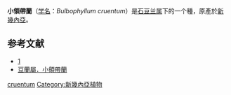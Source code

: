 {{Speciesbox
| image = Bulbophyllum cruentum (Papua New Guinea) Garay, Hamer & Siegerist, Orchidee (Hamburg) 43- 139 (1992) (35301336812) - cropped.jpg
| genus = Bulbophyllum
| species = cruentum
| authority = 
}}

'''小領帶蘭'''（[[学名|学名]]：''Bulbophyllum cruentum''）是[[石豆兰属|石豆兰属]]下的一个種，原產於[[新幾內亞|新幾內亞]]。

== 参考文献 ==
*[http://www.orchid.url.tw/myflowers/bulbophyllum/cruentum.htm] {{Wayback|url=http://www.orchid.url.tw/myflowers/bulbophyllum/cruentum.htm |date=20200207082159 }}
*[http://www.tobgarden.com/orchis/native_orchid.php?mlmenuid=5&msmenuid=53&infoid=777 豆蘭屬．小領帶蘭] {{Wayback|url=http://www.tobgarden.com/orchis/native_orchid.php?mlmenuid=5&msmenuid=53&infoid=777 |date=20210204211708 }}

{{taxonbar}}

[[Category:石豆兰属|cruentum]]
[[Category:新幾內亞植物|Category:新幾內亞植物]]